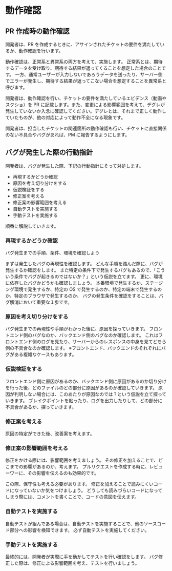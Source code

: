 # 動作確認

## PR 作成時の動作確認

開発者は、PR を作成するときに、アサインされたチケットの要件を満たしているか、動作確認を行います。

動作確認は、正常系と異常系の両方を考えて、実施します。
正常系とは、期待するデータを受け取り、期待する結果が返ってくることを想定した場合のことです。
一方、通常ユーザーが入力しないであろうデータを送ったり、サーバー側でエラーが発生し、期待する結果が返ってこない場合を想定することを異常系と呼びます。

開発者は、動作確認を行い、チケットの要件を満たしているエビデンス（動画やスクショ）を PR に記載します。また、変更による影響範囲を考えて、デグレが発生していないか入念に確認してください。デグレとは、それまで正しく動作していたものが、他の対応によって動作不全になる現象です。

開発者は、担当したチケットの関連箇所の動作確認も行い、チケットに直接関係のない不具合やバグがあれば、PM に報告するようにします。

## バグが発生した際の行動指針

開発者は、バグが発生した際、下記の行動指針にそって対処します。

- 再現するかどうか確認
- 原因を考え切り分けをする
- 仮説検証をする
- 修正案を考える
- 修正案の影響範囲を考える
- 自動テストを実施する
- 手動テストを実施する

順番に解説していきます。

### 再現するかどうか確認

<Info>バグ発生までの手順、条件、環境を確認しよう</Info>

まずは発生したバグの再現性を確認します。
どんな手順を踏んだ際に、バグが発生するか確認をします。
また特定の条件下で発生するバグもあるので、「こういう条件でバグが起きるのではないか？」という仮説を立てます。
更に、環境に依存したバグかどうかも確認しましょう。
本番環境で発生するか、ステージング環境で発生するか、特定の OS で発生するのか、特定の端末で発生するのか、特定のブラウザで発生するのか、
バグの発生条件を確認をすることは、バグ解消において重要な１歩です。

### 原因を考え切り分けをする

バグ発生までの再現性や手順がわかった後に、原因を探っていきます。
フロントエンド側のバグなのか、バックエンド側のバグなのか確認します。
これはフロントエンド側のログを見たり、サーバーからのレスポンスの中身を見てどちら側の不具合なのか確認します。
※フロントエンド、バックエンドのそれぞれにバグがある複雑なケースもあります。

### 仮説検証をする

フロントエンド側に原因があるのか、バックエンド側に原因があるのか切り分けを行った後、どのファイルのどの部分に原因があるのか確認していきます。
原因が判明しない場合には、このあたりが原因なのでは？という仮説を立て探っていきます。
ブレイクポイントを貼ったり、ログを出力したりして、どの部分に不具合があるか、探っていきます。

### 修正案を考える

原因の特定ができた後、改善案を考えます。

### 修正案の影響範囲を考える

修正をかける際には、影響範囲を考えましょう。
その修正を加えることで、どこまでの影響があるのか、考えます。
プルリクエストを作成する時に、レビューワーに、その影響を伝えるのも効果的です。

この際、保守性も考える必要があります。
修正を加えることで読みにくいコードになっていないか気をつけましょう。
どうしても読みづらいコードになってしまう際には、コメントを書くことで、コードの意図を伝えます。

### 自動テストを実施する

自動テストが組んである場合は、自動テストを実施することで、他のソースコード部分への影響を検知できます。
必ず自動テストを実施してください。

### 手動テストを実施する

最終的には、開発者が実際に手を動かしてテストを行い確認をします。
バグ修正した際は、修正による影響範囲を考え、テストを行いましょう。
